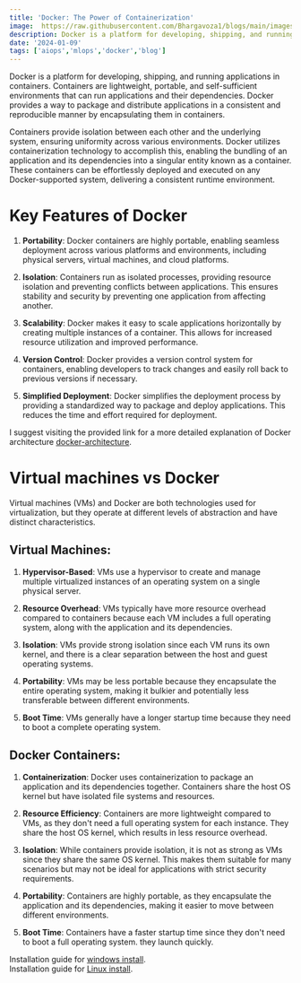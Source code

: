 ```yaml
---
title: 'Docker: The Power of Containerization'
image:  https://raw.githubusercontent.com/Bhargavoza1/blogs/main/images/docker/docker.png
description: Docker is a platform for developing, shipping, and running applications in containers. Containers are lightweight, portable, and...
date: '2024-01-09'
tags: ['aiops','mlops','docker','blog']
---
```



Docker is a platform for developing, shipping, and running applications in containers. Containers are lightweight, portable, and self-sufficient environments that can run applications and their dependencies. 
Docker provides a way to package and distribute applications in a consistent and reproducible manner by encapsulating them in containers.

<CustomImage src="https://raw.githubusercontent.com/Bhargavoza1/blogs/main/images/docker/docker.png"  alt="biological neuron" height={512} width={1000} />

Containers provide isolation between each other and the underlying system, ensuring uniformity across various environments. Docker utilizes containerization technology to accomplish this, 
enabling the bundling of an application and its dependencies into a singular entity known as a container. These containers can be effortlessly deployed and executed on any Docker-supported system, delivering a consistent runtime environment.

# Key Features of Docker 

1. **Portability**: Docker containers are highly portable, enabling seamless deployment across various platforms and environments, including physical servers, virtual machines, and cloud platforms.

2. **Isolation**: Containers run as isolated processes, providing resource isolation and preventing conflicts between applications. This ensures stability and security by preventing one application from affecting another.

3. **Scalability**: Docker makes it easy to scale applications horizontally by creating multiple instances of a container. This allows for increased resource utilization and improved performance.

4. **Version Control**: Docker provides a version control system for containers, enabling developers to track changes and easily roll back to previous versions if necessary.

5. **Simplified Deployment**: Docker simplifies the deployment process by providing a standardized way to package and deploy applications. This reduces the time and effort required for deployment.


I suggest visiting the provided link for a more detailed explanation of Docker architecture [docker-architecture](https://docs.docker.com/get-started/overview/#docker-architecture).


# Virtual machines vs Docker

Virtual machines (VMs) and Docker are both technologies used for virtualization, but they operate at different levels of abstraction and have distinct characteristics.
<CustomImage src="https://raw.githubusercontent.com/Bhargavoza1/blogs/main/images/docker/vmvsdocker.png"  alt="biological neuron" height={512} width={1000} />

## Virtual Machines:

1. **Hypervisor-Based**: VMs use a hypervisor to create and manage multiple virtualized instances of an operating system on a single physical server.

2. **Resource Overhead**: VMs typically have more resource overhead compared to containers because each VM includes a full operating system, along with the application and its dependencies.

3. **Isolation**: VMs provide strong isolation since each VM runs its own kernel, and there is a clear separation between the host and guest operating systems.

4. **Portability**: VMs may be less portable because they encapsulate the entire operating system, making it bulkier and potentially less transferable between different environments.

5. **Boot Time**: VMs generally have a longer startup time because they need to boot a complete operating system.

## Docker Containers:

1. **Containerization**: Docker uses containerization to package an application and its dependencies together. Containers share the host OS kernel but have isolated file systems and resources.
  
2. **Resource Efficiency**: Containers are more lightweight compared to VMs, as they don't need a full operating system for each instance. They share the host OS kernel, which results in less resource overhead.
 
3. **Isolation**: While containers provide isolation, it is not as strong as VMs since they share the same OS kernel. This makes them suitable for many scenarios but may not be ideal for applications with strict security requirements.
 
4. **Portability**: Containers are highly portable, as they encapsulate the application and its dependencies, making it easier to move between different environments.
 
5. **Boot Time**: Containers have a faster startup time since they don't need to boot a full operating system. they launch quickly.


Installation guide for [windows install](https://docs.docker.com/desktop/install/windows-install/).  
Installation guide for [Linux install](https://docs.docker.com/desktop/install/linux-install/).


